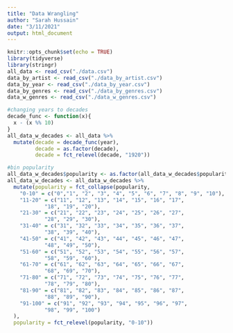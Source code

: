 ```yaml
---
title: "Data Wrangling"
author: "Sarah Hussain"
date: "3/11/2021"
output: html_document
---
```



```r
knitr::opts_chunk$set(echo = TRUE)
library(tidyverse)
library(stringr)
all_data <- read_csv("./data.csv")
data_by_artist <- read_csv("./data_by_artist.csv")
data_by_year <- read_csv("./data_by_year.csv")
data_by_genres <- read_csv("./data_by_genres.csv")
data_w_genres <- read_csv("./data_w_genres.csv")
```


```r
#changing years to decades 
decade_func <- function(x){ 
  x - (x %% 10)
}
all_data_w_decades <- all_data %>%
  mutate(decade = decade_func(year), 
         decade = as.factor(decade), 
         decade = fct_relevel(decade, "1920"))
```

```r
#bin popularity
all_data_w_decades$popularity <- as.factor(all_data_w_decades$popularity)
all_data_w_decades <- all_data_w_decades %>%
  mutate(popularity = fct_collapse(popularity, 
    "0-10" = c("0","1", "2", "3", "4", "5", "6", "7", "8", "9", "10"), 
    "11-20" = c("11", "12", "13", "14", "15", "16", "17", 
            "18", "19", "20"), 
    "21-30" = c("21", "22", "23", "24", "25", "26", "27", 
            "28", "29", "30"), 
    "31-40" = c("31", "32", "33", "34", "35", "36", "37", 
            "38", "39", "40"), 
    "41-50" = c("41", "42", "43", "44", "45", "46", "47", 
            "48", "49", "50"), 
    "51-60" = c("51", "52", "53", "54", "55", "56", "57", 
            "58", "59", "60"), 
    "61-70" = c("61", "62", "63", "64", "65", "66", "67", 
            "68", "69", "70"),
    "71-80" = c("71", "72", "73", "74", "75", "76", "77", 
            "78", "79", "80"),
    "81-90" = c("81", "82", "83", "84", "85", "86", "87", 
            "88", "89", "90"), 
    "91-100" = c("91", "92", "93", "94", "95", "96", "97", 
            "98", "99", "100")
  ), 
  popularity = fct_relevel(popularity, "0-10"))
```

